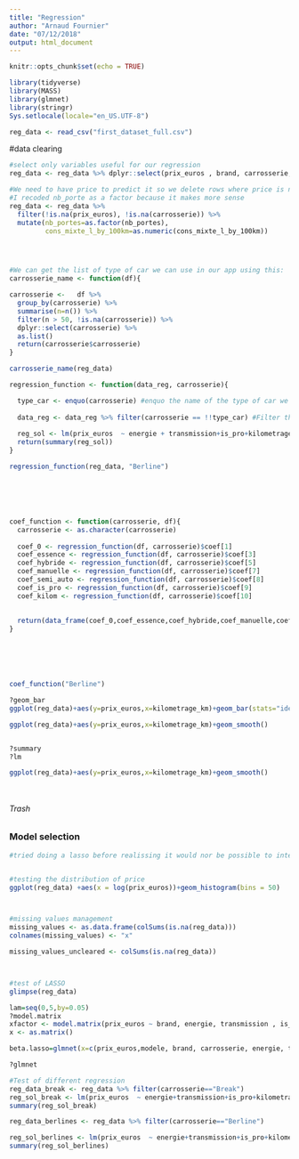 ```yaml
---
title: "Regression"
author: "Arnaud Fournier"
date: "07/12/2018"
output: html_document
---
```


```r
knitr::opts_chunk$set(echo = TRUE)
```



```r
library(tidyverse)
library(MASS)
library(glmnet)
library(stringr)
Sys.setlocale(locale="en_US.UTF-8")
```

```r
reg_data <- read_csv("first_dataset_full.csv")
```

#data clearing

```r

#select only variables useful for our regression
reg_data <- reg_data %>% dplyr::select(prix_euros , brand, carrosserie, energie, transmission, is_pro, kilometrage_km, nb_portes, hayon, cons_mixte_l_by_100km)

#We need to have price to predict it so we delete rows where price is na, we also need the type of car for our shiny app
#I recoded nb_porte as a factor because it makes more sense
reg_data <- reg_data %>% 
  filter(!is.na(prix_euros), !is.na(carrosserie)) %>% 
  mutate(nb_portes=as.factor(nb_portes),
         cons_mixte_l_by_100km=as.numeric(cons_mixte_l_by_100km))




#We can get the list of type of car we can use in our app using this:
carrosserie_name <- function(df){

carrosserie <-   df %>%
  group_by(carrosserie) %>%
  summarise(n=n()) %>% 
  filter(n > 50, !is.na(carrosserie)) %>% 
  dplyr::select(carrosserie) %>% 
  as.list()
  return(carrosserie$carrosserie)
}  

carrosserie_name(reg_data)

```


```r

regression_function <- function(data_reg, carrosserie){

  type_car <- enquo(carrosserie) #enquo the name of the type of car we wnt tu use in the reg
  
  data_reg <- data_reg %>% filter(carrosserie == !!type_car) #Filter the dataset for this type of car
  
  reg_sol <- lm(prix_euros  ~ energie + transmission+is_pro+kilometrage_km+nb_portes, data_reg) #We log as price is skewed, yet it is gaussion when logged
  return(summary(reg_sol))
}

regression_function(reg_data, "Berline")






coef_function <- function(carrosserie, df){
  carrosserie <- as.character(carrosserie)
  
  coef_0 <- regression_function(df, carrosserie)$coef[1]
  coef_essence <- regression_function(df, carrosserie)$coef[3]
  coef_hybride <- regression_function(df, carrosserie)$coef[5]
  coef_manuelle <- regression_function(df, carrosserie)$coef[7]
  coef_semi_auto <- regression_function(df, carrosserie)$coef[8]
  coef_is_pro <- regression_function(df, carrosserie)$coef[9]
  coef_kilom <- regression_function(df, carrosserie)$coef[10]
 
  
  return(data_frame(coef_0,coef_essence,coef_hybride,coef_manuelle,coef_semi_auto,coef_is_pro,coef_kilom))
}






coef_function("Berline")

?geom_bar
ggplot(reg_data)+aes(y=prix_euros,x=kilometrage_km)+geom_bar(stats="identity")

ggplot(reg_data)+aes(y=prix_euros,x=kilometrage_km)+geom_smooth()


?summary
?lm
```





```r


ggplot(reg_data)+aes(y=prix_euros,x=kilometrage_km)+geom_smooth()




```


###### Trash






### Model selection
```r
#tried doing a lasso before realissing it would nor be possible to interpret easily if we had to recode all factor variables into dummies and if only some brand were kept (as our aim is interpretation we decided to use a linear regression)


#testing the distribution of price
ggplot(reg_data) +aes(x = log(prix_euros))+geom_histogram(bins = 50)



#missing values management
missing_values <- as.data.frame(colSums(is.na(reg_data)))
colnames(missing_values) <- "x"

missing_values_uncleared <- colSums(is.na(reg_data))



#test of LASSO
glimpse(reg_data)

lam=seq(0,5,by=0.05)
?model.matrix
xfactor <- model.matrix(prix_euros ~ brand, energie, transmission , is_pro, nb_portes, hayon, data = reg_data)
x <- as.matrix()

beta.lasso=glmnet(x=c(prix_euros,modele, brand, carrosserie, energie, transmission, is_pro, kilometrage_km, nb_portes, hayon), y= prix_euros ,alpha=1,lambda=lam )

?glmnet

```




```r

#Test of different regression
reg_data_break <- reg_data %>% filter(carrosserie=="Break")
reg_sol_break <- lm(prix_euros  ~ energie+transmission+is_pro+kilometrage_km+nb_portes+hayon , reg_data_break)
summary(reg_sol_break)

reg_data_berlines <- reg_data %>% filter(carrosserie=="Berline")

reg_sol_berlines <- lm(prix_euros  ~ energie+transmission+is_pro+kilometrage_km+nb_portes+hayon , reg_data_berlines)
summary(reg_sol_berlines)

```


